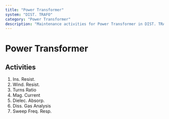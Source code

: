 ```yaml
---
title: "Power Transformer"
system: "DIST. TRAFO"
category: "Power Transformer"
description: "Maintenance activities for Power Transformer in DIST. TRAFO system"
---
```


# Power Transformer

## Activities

1. Ins. Resist.
2. Wind. Resist.
3. Turns Ratio
4. Mag. Current
5. Dielec. Absorp.
6. Diss. Gas Analysis
7. Sweep Freq. Resp.
